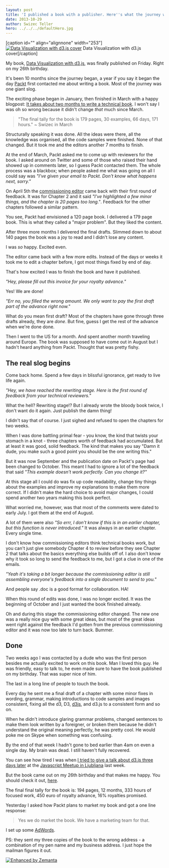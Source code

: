```yaml
---
layout: post
title: 'I published a book with a publisher. Here''s what the journey was like.'
date: 2013-10-29
author: Swizec Teller
hero: ../../../defaultHero.jpg
---
```

\[caption id="" align="alignnone" width="253"][![Data Visualization with d3.js cover](https://www.filepicker.io/api/file/4lQnyBJ3SmbpxTTkl5lO?policy=eyJoYW5kbGUiOiI0bFFueUJKM1NtYnB4VFRrbDVsTyIsImV4cGlyeSI6MTM4MzA1ODA5OSwiY2FsbCI6WyJyZWFkIl19&signature=973d407bbf3113c8d1a6336e07d57ec8729918d0caa81bebef4783d108329ca7)](http://www.packtpub.com/data-visualization-with-d3js/book) Data Visualization with d3.js cover\[/caption]



My book, [Data Visualization with d3.js](http://www.packtpub.com/data-visualization-with-d3js/book), was finally published on Friday. Right on my 26th birthday.



It's been 10 months since the journey began, a year if you say it began the day [Packt](http://www.packtpub.com "Packt") first contacted me about writing a book. Most of the journey was one giant slog.



The exciting phase began in January, then finished in March with a happy blogpost: [It takes about two months to write a technical book](http://swizec.com/blog/it-takes-about-two-months-to-write-a-technical-book/swizec/6076). I won't say I was oh so wrong because it didn't change _that_ much since March.

> "The final tally for the book is 179 pages, 30 examples, 66 days, 171 hours." ~ Swizec in March

Structurally speaking it was done. All the ideas were there, all the knowledge was organised, all the code samples were finished. None of that changed. But it took me and the editors another 7 months to finish.



At the end of March, Packt asked me to come up with reviewers for the book. I asked around on Twitter and some of those who raised their hand showed up in comments later, so I guess Packt contacted them. The whole process was a blackbox; when people asked me what was going on all I could say was _"I've given your email to Packt. Don't know what happens next, sorry."_



On April 5th the [commissioning editor](http://en.wikipedia.org/wiki/Commissioning_editor_%28book_publishing%29 "Commissioning editor (book publishing)") came back with their first round of feedback. It was for Chapter 2 and it said _"I've highlighted a few minor things, and the chapter is 20 pages too long."_. Feedback for the other chapters followed a similar pattern.



You see, Packt had envisioned a 120 page book. I delivered a 179 page book. This is what they called a "major problem". But they liked the content.



After three more months I delivered the final drafts. Slimmed down to about 140 pages the book was a joy to read and I didn't lose any content.



I was _so_ happy. Excited even.



The editor came back with a few more edits. Instead of the days or weeks it took me to edit a chapter before, I got most things fixed by end of day.



That's how excited I was to finish the book and have it published.



_"Hey, please fill out this invoice for your royalty advance."_



Yes! We are done!



_"Err no, you filled the wrong amount. We only want to pay the first draft part of the advance right now."_



What do you mean first draft? Most of the chapters have gone through three drafts already, they are _done_. But fine, guess I get the rest of the advance when we're done done.



Then I went to the US for a month. And spent another month traveling around Europe. The book was supposed to have come out in August but I hadn't heard anything from Packt. Thought that was pretty fishy.

## The real slog begins

Come back home. Spend a few days in blissful ignorance, get ready to live life again.



_"Hey, we have reached the rewriting stage. Here is the first round of feedback from your technical reviewers."_



What the hell? Rewriting stage!? But I already wrote the bloody book twice, I don't want do it again. Just publish the damn thing!



I didn't say that of course. I just sighed and refused to open the chapters for two weeks.



When I was done battling primal fear - you know, the kind that twists your stomach in a knot - three chapters worth of feedback had accumulated. But at least it was good, solid feedback. The kind that makes you say "Damn it dude, you make such a good point you should be the one writing this."



But it was now September and the publication date on Packt's page had been changed to October. This meant I had to ignore a lot of the feedback that said _"This example doesn't work perfectly. Can you change it?"_



At this stage all I could do was fix up code readability, change tiny things about the examples and improve my explanations to make them more correct. If I didn't make the hard choice to avoid major changes, I could spend another two years making this book perfect.



What worried me, however, was that most of the comments were dated to early July. I got them at the end of August.



A lot of them were also _"So errr, I don't know if this is in an earlier chapter, but this function is never introduced."_ It was always in an earlier chapter. Every single time.



I don't know how commissioning editors think technical books work, but you can't just give somebody Chapter 4 to review before they see Chapter 2 that talks about the basics everything else builds off of. I also don't know why it took so long to send the feedback to me, but I got a clue in one of the emails.



_"Yeah it's taking a bit longer because the commissioning editor is still assembling everyone's feedback into a single document to send to you."_



And people say .doc is a good format for collaboration. HA!



When this round of edits was done, I was no longer excited. It was the beginning of October and I just wanted the book finished already.



Oh and during this stage the commissioning editor changed. The new one was a really nice guy with some great ideas, but most of the great ideas went right against the feedback I'd gotten from the previous commissioning editor and it was now too late to turn back. Bummer.

## Done

Two weeks ago I was contacted by a dude who was the first person besides me actually excited to work on this book. Man I loved this guy. He was friendly, easy to talk to, he even made sure to have the book published on my birthday. That was super nice of him.



The last in a long line of people to touch the book.



Every day he sent me a final draft of a chapter with some minor fixes in wording, grammar, making introductions to code samples and images consistent, fixing all the d3, D3, [d3js](http://protovis.org/ "D3.js"), and d3.js to a consistent form and so on.



When he didn't introduce glaring grammar problems, changed sentences to make them look written by a foreigner, or broken them because he didn't understand the original meaning perfectly, he was pretty cool. He would poke me on Skype when something was confusing.



By the end of that week I hadn't gone to bed earlier than 4am on even a single day. My brain was dead. I still haven't fully recovered.



You can see how tired I was when [I tried to give a talk about d3.js three days later](http://video.kiberpipa.org/js_swizec_something_something_d3js/) at the [Javascript Meetup in Ljubljana](http://www.meetup.com/Ljubljana-JavaScript-User-Group/events/144257272/) last week.



But the book came out on my 26th birthday and that makes me happy. You should check it out, [here](http://www.packtpub.com/data-visualization-with-d3js/book).



The final final tally for the book is: 194 pages, 12 months, 333 hours of focused work, 450 euro of royalty advance, 16% royalties promised.



Yesterday I asked how Packt plans to market my book and got a one line response:

> Yes we do market the book. We have a marketing team for that.

I set up some [AdWords](http://www.google.com/adwords "AdWords").



PS: they sent my three copies of the book to the wrong address - a combination of my pen name and my business address. I just hope the mailman figures it out.

[![Enhanced by Zemanta](http://img.zemanta.com/zemified_e.png?x-id=40111649-0edb-45ac-bb35-64a346e0ced7)](http://www.zemanta.com/?px "Enhanced by Zemanta")